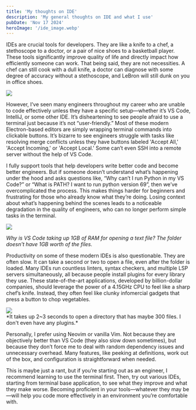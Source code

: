 ```yaml
---
title: 'My thoughts on IDE'
description: 'My general thoughts on IDE and what I use'
pubDate: 'Nov 17 2024'
heroImage: '/ide_image.webp'
---
```


IDEs are crucial tools for developers. They are like a knife to a chef, a stethoscope to a doctor, or a pair of nice shoes to a basketball player. These tools significantly improve quality of life and directly impact how efficiently someone can work. That being said, they are not necessities. A chef can still cook with a dull knife, a doctor can diagnose with some degree of accuracy without a stethoscope, and LeBron will still dunk on you in office shoes. 

<div class="center"> <img src="https://media.tenor.com/lquFMyMh8zYAAAAM/lebron-james-dunk.gif" /> </div>

However, I’ve seen many engineers throughout my career who are unable to code effectively unless they have a specific setup—whether it’s VS Code, IntelliJ, or some other IDE. It’s disheartening to see people afraid to use a terminal just because it’s not “user-friendly.” Most of these modern Electron-based editors are simply wrapping terminal commands into clickable buttons. It’s bizarre to see engineers struggle with tasks like resolving merge conflicts unless they have buttons labeled 'Accept All,' 'Accept Incoming,' or 'Accept Local.' Some can’t even SSH into a remote server without the help of VS Code. 

I fully support tools that help developers write better code and become better engineers. But if someone doesn’t understand what’s happening under the hood and asks questions like, “Why can’t I run Python in my VS Code?” or “What is PATH? I want to run python version 69”, then we’ve overcomplicated the process. This makes things harder for beginners and frustrating for those who already know what they’re doing. Losing context about what’s happening behind the scenes leads to a noticeable degradation in the quality of engineers, who can no longer perform simple tasks in the terminal.

<div class="center"> <img src="/vscode.png" /> </div>

*Why is VS Code taking up 1GB of RAM for opening a text file? The folder doesn't have 1GB worth of the files.*

Productivity on some of these modern IDEs is also questionable. They are often slow. It can take a second or two to open a file, even after the folder is loaded. Many IDEs run countless linters, syntax checkers, and multiple LSP servers simultaneously, all because people install plugins for every library they use. These state-of-the-art applications, developed by billion-dollar companies, should leverage the power of a 4.15GHz CPU to feel like a sharp chef’s knife. Instead, they often feel like clunky infomercial gadgets that press a button to chop vegetables.

<div class="center"> <img src="/vscode_slow.gif" /> </div>
*It takes up 2~3 seconds to open a directory that has maybe 300 files. I don't even have any plugins.*

Personally, I prefer using Neovim or vanilla Vim. Not because they are objectively better than VS Code (they also slow down sometimes), but because they don’t force me to deal with random dependency issues and unnecessary overhead. Many features, like peeking at definitions, work out of the box, and configuration is straightforward when needed.

This is maybe just a rant, but if you’re starting out as an engineer, I recommend learning to use the terminal first. Then, try out various IDEs, starting from terminal base application, to see what they improve and what they make worse. Becoming proficient in your tools—whatever they may be—will help you code more effectively in an environment you’re comfortable with.
